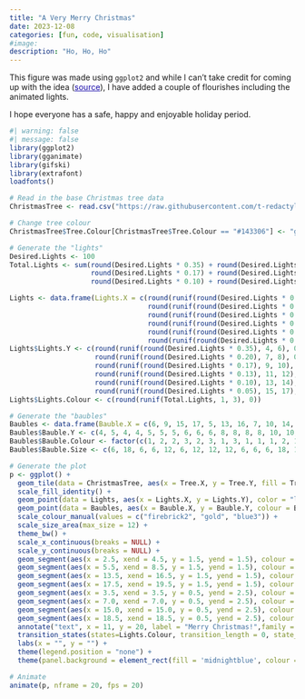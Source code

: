 ```yaml
---
title: "A Very Merry Christmas"
date: 2023-12-08
categories: [fun, code, visualisation]
#image: 
description: "Ho, Ho, Ho"
---
```


This figure was made using `ggplot2` and while I can't take credit for coming up with the idea ([source](https://t-redactyl.io/blog/2016/12/a-very-ggplot2-christmas.html "https://t-redactyl.io/blog/2016/12/a-very-ggplot2-christmas.html"){style="color: #1a0dab"}), I have added a couple of flourishes including the animated lights.

I hope everyone has a safe, happy and enjoyable holiday period.

```r
#| warning: false
#| message: false
library(ggplot2)
library(gganimate)
library(gifski)
library(extrafont)
loadfonts()

# Read in the base Christmas tree data
ChristmasTree <- read.csv("https://raw.githubusercontent.com/t-redactyl/Blog-posts/master/Christmas%20tree%20base%20data.csv")

# Change tree colour
ChristmasTree$Tree.Colour[ChristmasTree$Tree.Colour == "#143306"] <- "green4"

# Generate the "lights"
Desired.Lights <- 100
Total.Lights <- sum(round(Desired.Lights * 0.35) + round(Desired.Lights * 0.20) + 
                    round(Desired.Lights * 0.17) + round(Desired.Lights * 0.13) +
                    round(Desired.Lights * 0.10) + round(Desired.Lights * 0.05))

Lights <- data.frame(Lights.X = c(round(runif(round(Desired.Lights * 0.35), 4, 18), 0),
                                  round(runif(round(Desired.Lights * 0.20), 5, 17), 0),
                                  round(runif(round(Desired.Lights * 0.17), 6, 16), 0),
                                  round(runif(round(Desired.Lights * 0.13), 7, 15), 0),
                                  round(runif(round(Desired.Lights * 0.10), 8, 14), 0),
                                  round(runif(round(Desired.Lights * 0.05), 10, 12), 0)))
Lights$Lights.Y <- c(round(runif(round(Desired.Lights * 0.35), 4, 6), 0),
                     round(runif(round(Desired.Lights * 0.20), 7, 8), 0),
                     round(runif(round(Desired.Lights * 0.17), 9, 10), 0),
                     round(runif(round(Desired.Lights * 0.13), 11, 12), 0),
                     round(runif(round(Desired.Lights * 0.10), 13, 14), 0),
                     round(runif(round(Desired.Lights * 0.05), 15, 17), 0))
Lights$Lights.Colour <- c(round(runif(Total.Lights, 1, 3), 0))

# Generate the "baubles"
Baubles <- data.frame(Bauble.X = c(6, 9, 15, 17, 5, 13, 16, 7, 10, 14, 7, 9, 11, 14, 8, 14, 9, 12, 11, 12, 14, 11, 17, 10))
Baubles$Bauble.Y <- c(4, 5, 4, 4, 5, 5, 5, 6, 6, 6, 8, 8, 8, 8, 10, 10, 11, 11, 12, 13, 10, 16, 7, 14)
Baubles$Bauble.Colour <- factor(c(1, 2, 2, 3, 2, 3, 1, 3, 1, 1, 1, 2, 1, 2, 3, 3, 2, 1, 3, 2, 1, 3, 3, 1))
Baubles$Bauble.Size <- c(6, 18, 6, 6, 12, 6, 12, 12, 12, 6, 6, 6, 18, 18, 18, 12, 18, 6, 6, 12, 12, 18, 18, 12)

# Generate the plot
p <- ggplot() + 
  geom_tile(data = ChristmasTree, aes(x = Tree.X, y = Tree.Y, fill = Tree.Colour)) +
  scale_fill_identity() + 
  geom_point(data = Lights, aes(x = Lights.X, y = Lights.Y), color = "lightgoldenrodyellow", shape = 8) +
  geom_point(data = Baubles, aes(x = Bauble.X, y = Bauble.Y, colour = Bauble.Colour), size = Baubles$Bauble.Size, shape = 16) +
  scale_colour_manual(values = c("firebrick2", "gold", "blue3")) +
  scale_size_area(max_size = 12) +
  theme_bw() +
  scale_x_continuous(breaks = NULL) + 
  scale_y_continuous(breaks = NULL) +
  geom_segment(aes(x = 2.5, xend = 4.5, y = 1.5, yend = 1.5), colour = "blueviolet", size = 2) +
  geom_segment(aes(x = 5.5, xend = 8.5, y = 1.5, yend = 1.5), colour = "dodgerblue3", size = 2) +
  geom_segment(aes(x = 13.5, xend = 16.5, y = 1.5, yend = 1.5), colour = "blueviolet", size = 2) +
  geom_segment(aes(x = 17.5, xend = 19.5, y = 1.5, yend = 1.5), colour = "dodgerblue3", size = 2) +
  geom_segment(aes(x = 3.5, xend = 3.5, y = 0.5, yend = 2.5), colour = "blueviolet", size = 2) +
  geom_segment(aes(x = 7.0, xend = 7.0, y = 0.5, yend = 2.5), colour = "dodgerblue3", size = 2) +
  geom_segment(aes(x = 15.0, xend = 15.0, y = 0.5, yend = 2.5), colour = "blueviolet", size = 2) +
  geom_segment(aes(x = 18.5, xend = 18.5, y = 0.5, yend = 2.5), colour = "dodgerblue3", size = 2) +
  annotate("text", x = 11, y = 20, label = "Merry Christmas!",family = "Luminari", color = "white", size = 12) +
  transition_states(states=Lights.Colour, transition_length = 0, state_length = 0.0001) +
  labs(x = "", y = "") +
  theme(legend.position = "none") +
  theme(panel.background = element_rect(fill = 'midnightblue', colour = "yellow"))

# Animate
animate(p, nframe = 20, fps = 20)

```
